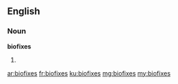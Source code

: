 ==English==

===Noun===
'''biofixes'''

# {{plural of|biofix}}

[[ar:biofixes]]
[[fr:biofixes]]
[[ku:biofixes]]
[[mg:biofixes]]
[[my:biofixes]]